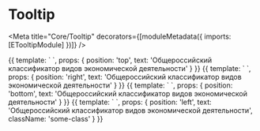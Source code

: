 

# Tooltip

<Meta title="Core/Tooltip" decorators={[moduleMetadata({ imports: [ETooltipModule] })]} />

<Props of={ETooltip} />

<Preview>
    <Story name="top" height="200px">
        {{           
            template: `
                <e-tooltip [position]="position" [text]="text"></e-tooltip>
            `,
            props: {
                position: 'top',
                text: 'Общероссийский классификатор видов экономической деятельности'
            }
        }}
    </Story>
</Preview>

<Preview>
    <Story name="right" height="200px">
        {{           
            template: `
                <e-tooltip [position]="position" [text]="text"></e-tooltip>
            `,
            props: {
                position: 'right',
                text: 'Общероссийский классификатор видов экономической деятельности'
            }
        }}
    </Story>
</Preview>

<Preview>
    <Story name="bottom" height="200px">
        {{           
            template: `
                <e-tooltip [position]="position" [text]="text"></e-tooltip>
            `,
            props: {
                position: 'bottom',
                text: 'Общероссийский классификатор видов экономической деятельности'
            }
        }}
    </Story>
</Preview>

<Preview>
    <Story name="left" height="200px">
        {{           
            template: `
                <e-tooltip [position]="position" [className]="className" [text]="text"></e-tooltip>
            `,
            props: {
                position: 'left',
                text: 'Общероссийский классификатор видов экономической деятельности',
                className: 'some-class'
            }
        }}
    </Story>
</Preview>
